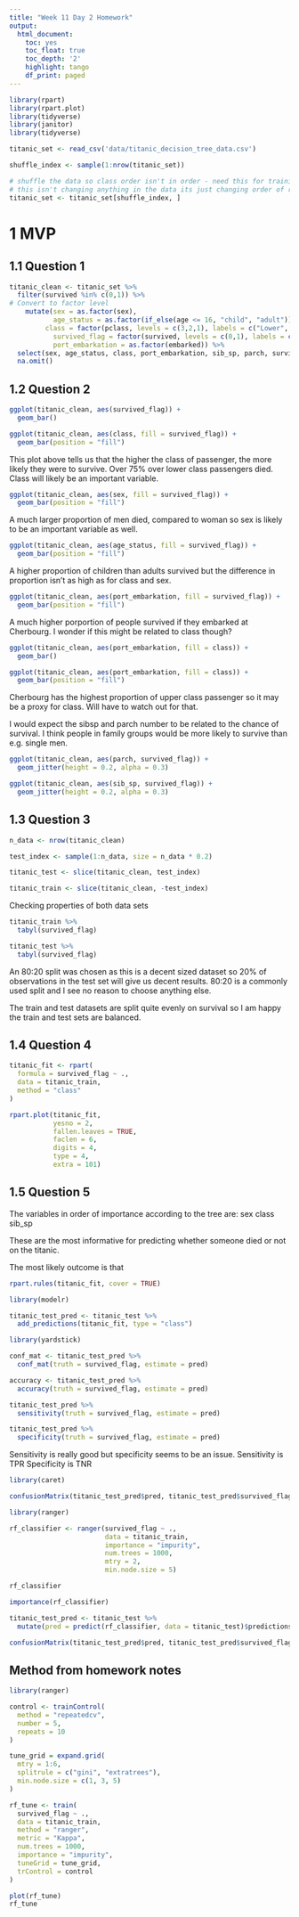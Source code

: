 ```yaml
---
title: "Week 11 Day 2 Homework"
output:
  html_document:
    toc: yes
    toc_float: true
    toc_depth: '2'
    highlight: tango
    df_print: paged
---
```


```r
library(rpart)
library(rpart.plot)
library(tidyverse)
library(janitor)
library(tidyverse)

titanic_set <- read_csv('data/titanic_decision_tree_data.csv')

shuffle_index <- sample(1:nrow(titanic_set))

# shuffle the data so class order isn't in order - need this for training/testing split later on 
# this isn't changing anything in the data its just changing order of rows
titanic_set <- titanic_set[shuffle_index, ]
```


# 1 MVP
## 1.1 Question 1

```r
titanic_clean <- titanic_set %>%
  filter(survived %in% c(0,1)) %>%
# Convert to factor level
    mutate(sex = as.factor(sex), 
           age_status = as.factor(if_else(age <= 16, "child", "adult")),
         class = factor(pclass, levels = c(3,2,1), labels = c("Lower", "Middle", "Upper")), 
           survived_flag = factor(survived, levels = c(0,1), labels = c("No", "Yes")), 
           port_embarkation = as.factor(embarked)) %>%
  select(sex, age_status, class, port_embarkation, sib_sp, parch, survived_flag) %>%
  na.omit()

```

## 1.2 Question 2

```r
ggplot(titanic_clean, aes(survived_flag)) +
  geom_bar()
```




```r
ggplot(titanic_clean, aes(class, fill = survived_flag)) +
  geom_bar(position = "fill")
```

This plot above tells us that the higher the class of passenger, the more likely they were to survive. Over 75% over lower class passengers died. Class will likely be an important variable. 

```r
ggplot(titanic_clean, aes(sex, fill = survived_flag)) +
  geom_bar(position = "fill")
```

A much larger proportion of men died, compared to woman so sex is likely to be an important variable as well. 

```r
ggplot(titanic_clean, aes(age_status, fill = survived_flag)) +
  geom_bar(position = "fill")


```

A higher proportion of children than adults survived but the difference in proportion isn't as high as for class and sex.

```r
ggplot(titanic_clean, aes(port_embarkation, fill = survived_flag)) +
  geom_bar(position = "fill")
```

A much higher porportion of people survived if they embarked at Cherbourg. I wonder if this might be related to class though?

```r
ggplot(titanic_clean, aes(port_embarkation, fill = class)) +
  geom_bar()

ggplot(titanic_clean, aes(port_embarkation, fill = class)) +
  geom_bar(position = "fill")
```

Cherbourg has the highest proportion of upper class passenger so it may be a proxy for class. Will have to watch out for that. 

I would expect the sibsp and parch number to be related to the chance of survival. I think people in family groups would be more likely to survive than e.g. single men. 

```r
ggplot(titanic_clean, aes(parch, survived_flag)) +
  geom_jitter(height = 0.2, alpha = 0.3)

ggplot(titanic_clean, aes(sib_sp, survived_flag)) +
  geom_jitter(height = 0.2, alpha = 0.3)
```

## 1.3 Question 3

```r
n_data <- nrow(titanic_clean)

test_index <- sample(1:n_data, size = n_data * 0.2)

titanic_test <- slice(titanic_clean, test_index)

titanic_train <- slice(titanic_clean, -test_index)

```


Checking properties of both data sets
```r
titanic_train %>% 
  tabyl(survived_flag)

titanic_test %>% 
  tabyl(survived_flag)

```
An 80:20 split was chosen as this is a decent sized dataset so 20% of observations in the test set will give us decent results. 80:20 is a commonly used split and I see no reason to choose anything else. 

The train and test datasets are split quite evenly on survival so I am happy the train and test sets are balanced. 

## 1.4 Question 4

```r
titanic_fit <- rpart(
  formula = survived_flag ~ ., 
  data = titanic_train, 
  method = "class"
)

rpart.plot(titanic_fit,
           yesno = 2, 
           fallen.leaves = TRUE,
           faclen = 6,
           digits = 4,
           type = 4, 
           extra = 101)

```

## 1.5 Question 5

The variables in order of importance according to the tree are:
sex
class
sib_sp

These are the most informative for predicting whether someone died or not on the titanic. 

The most likely outcome is that 


```r
rpart.rules(titanic_fit, cover = TRUE)
```

```r
library(modelr)

titanic_test_pred <- titanic_test %>% 
  add_predictions(titanic_fit, type = "class")


```

```r
library(yardstick)

conf_mat <- titanic_test_pred %>% 
  conf_mat(truth = survived_flag, estimate = pred)
```

```r
accuracy <- titanic_test_pred %>% 
  accuracy(truth = survived_flag, estimate = pred)
```

  
```r
titanic_test_pred %>%
  sensitivity(truth = survived_flag, estimate = pred)
```
  

```r
titanic_test_pred %>%
  specificity(truth = survived_flag, estimate = pred)
```

Sensitivity is really good but specificity seems to be an issue. 
Sensitivity is TPR 
Specificity is TNR 


```r
library(caret)

confusionMatrix(titanic_test_pred$pred, titanic_test_pred$survived_flag)
```



```r
library(ranger)

rf_classifier <- ranger(survived_flag ~ ., 
                        data = titanic_train, 
                        importance = "impurity", 
                        num.trees = 1000, 
                        mtry = 2, 
                        min.node.size = 5)

rf_classifier
```

```r
importance(rf_classifier)
```

```r
titanic_test_pred <- titanic_test %>% 
  mutate(pred = predict(rf_classifier, data = titanic_test)$predictions)

```

```r
confusionMatrix(titanic_test_pred$pred, titanic_test_pred$survived_flag)
```

## Method from homework notes

```r
library(ranger)

control <- trainControl(
  method = "repeatedcv", 
  number = 5, 
  repeats = 10
)

tune_grid = expand.grid(
  mtry = 1:6,
  splitrule = c("gini", "extratrees"),
  min.node.size = c(1, 3, 5)
)
```

```r
rf_tune <- train(
  survived_flag ~ ., 
  data = titanic_train, 
  method = "ranger",
  metric = "Kappa",
  num.trees = 1000,
  importance = "impurity",
  tuneGrid = tune_grid, 
  trControl = control
)

plot(rf_tune)
rf_tune
```

